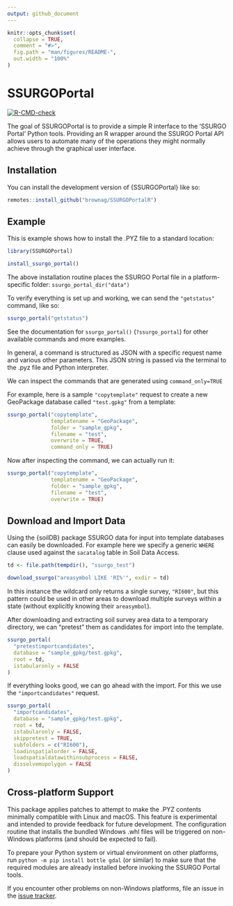 ```yaml
---
output: github_document
---
```


<!-- README.md is generated from README.Rmd. Please edit that file -->

```r
knitr::opts_chunk$set(
  collapse = TRUE,
  comment = "#>",
  fig.path = "man/figures/README-",
  out.width = "100%"
)
```

# SSURGOPortal

<!-- badges: start -->
[![R-CMD-check](https://github.com/brownag/SSURGOPortalR/actions/workflows/R-CMD-check.yaml/badge.svg)](https://github.com/brownag/SSURGOPortalR/actions/workflows/R-CMD-check.yaml)
<!-- badges: end -->

The goal of SSURGOPortal is to provide a simple R interface to the 'SSURGO Portal' Python tools. Providing an R wrapper around the SSURGO Portal API allows users to automate many of the operations they might normally achieve through the graphical user interface.

## Installation

You can install the development version of {SSURGOPortal} like so:

``` r
remotes::install_github("brownag/SSURGOPortalR")
```

## Example

This is example shows how to install the .PYZ file to a standard location:

```r
library(SSURGOPortal)
```

```r
install_ssurgo_portal()
```

The above installation routine places the SSURGO Portal file in a platform-specific folder: `ssurgo_portal_dir("data")`

To verify everything is set up and working, we can send the `"getstatus"` command, like so: 

```r
ssurgo_portal("getstatus")
```

See the documentation for `ssurgo_portal()` (`?ssurgo_portal`) for other available commands and more examples.

In general, a command is structured as JSON with a specific request name and various other parameters. This JSON string is passed via the terminal to the .pyz file and Python interpreter. 

We can inspect the commands that are generated using `command_only=TRUE`

For example, here is a sample `"copytemplate"` request to create a new GeoPackage database called `"test.gpkg"` from a template:

```r
ssurgo_portal("copytemplate", 
              templatename = "GeoPackage", 
              folder = "sample_gpkg", 
              filename = "test", 
              overwrite = TRUE, 
              command_only = TRUE)
```

Now after inspecting the command, we can actually run it:

```r
ssurgo_portal("copytemplate", 
              templatename = "GeoPackage", 
              folder = "sample_gpkg", 
              filename = "test", 
              overwrite = TRUE)
```

## Download and Import Data

Using the {soilDB} package SSURGO data for input into template databases can easily be downloaded. For example here we specify a generic `WHERE` clause used against the `sacatalog` table in Soil Data Access. 

```r
td <- file.path(tempdir(), "ssurgo_test")

download_ssurgo("areasymbol LIKE 'RI%'", exdir = td)
```

In this instance the wildcard only returns a single survey, `"RI600"`, but this pattern could be used in other areas to download multiple surveys within a state (without explicitly knowing their `areasymbol`).

After downloading and extracting soil survey area data to a temporary directory, we can "pretest" them as candidates for import into the template.

```r
ssurgo_portal(
  "pretestimportcandidates",
  database = "sample_gpkg/test.gpkg",
  root = td,
  istabularonly = FALSE
)
```

If everything looks good, we can go ahead with the import. For this we use the `"importcandidates"` request.

```r
ssurgo_portal(
  "importcandidates",
  database = "sample_gpkg/test.gpkg",
  root = td,
  istabularonly = FALSE,
  skippretest = TRUE,
  subfolders = c("RI600"),
  loadinspatialorder = FALSE,
  loadspatialdatawithinsubprocess = FALSE,
  dissolvemupolygon = FALSE
)
```

## Cross-platform Support

This package applies patches to attempt to make the .PYZ contents minimally compatible with Linux and macOS. This feature is experimental and intended to provide feedback for future development. The configuration routine that installs the bundled Windows .whl files will be triggered on non-Windows platforms (and should be expected to fail). 

To prepare your Python system or virtual environment on other platforms, run `python -m pip install bottle gdal` (or similar) to make sure that the required modules are already installed before invoking the SSURGO Portal tools.

If you encounter other problems on non-Windows platforms, file an issue in the [issue tracker](https://github.com/brownag/SSSURGOPortalR/issues).
